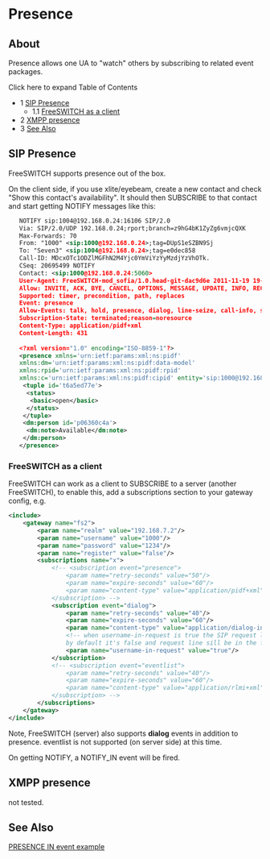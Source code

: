 
# Presence 

 

## About

Presence allows one UA to "watch" others by subscribing to related event packages.

Click here to expand Table of Contents

* 1 [SIP Presence](#sip-presence)  
   * 1.1 [FreeSWITCH as a client](#freeswitch-as-a-client)
* 2 [XMPP presence](#xmpp-presence)
* 3 [See Also](#see-also)

## SIP Presence

FreeSWITCH supports presence out of the box.

On the client side, if you use xlite/eyebeam, create a new contact and check "Show this contact's availability". It should then SUBSCRIBE to that contact and start getting NOTIFY messages like this:

```xml
   NOTIFY sip:1004@192.168.0.24:16106 SIP/2.0
   Via: SIP/2.0/UDP 192.168.0.24;rport;branch=z9hG4bK1ZyZg6vmjcQXK
   Max-Forwards: 70
   From: "1000" <sip:1000@192.168.0.24>;tag=DUpS1eSZBN9Sj
   To: "Seven3" <sip:1004@192.168.0.24>;tag=e0dec858
   Call-ID: MDcxOTc1ODZlMGFhN2M4Yjc0YmViYzYyMzdjYzVhOTk.
   CSeq: 20695499 NOTIFY
   Contact: <sip:1000@192.168.0.24:5060>
   User-Agent: FreeSWITCH-mod_sofia/1.0.head-git-dac9d6e 2011-11-19 19-12-08 -0600
   Allow: INVITE, ACK, BYE, CANCEL, OPTIONS, MESSAGE, UPDATE, INFO, REGISTER, REFER, NOTIFY, PUBLISH, SUBSCRIBE
   Supported: timer, precondition, path, replaces
   Event: presence
   Allow-Events: talk, hold, presence, dialog, line-seize, call-info, sla, include-session-description, presence.winfo, message-summary, refer
   Subscription-State: terminated;reason=noresource
   Content-Type: application/pidf+xml
   Content-Length: 431
   
   <?xml version="1.0" encoding="ISO-8859-1"?> 
   <presence xmlns='urn:ietf:params:xml:ns:pidf' 
   xmlns:dm='urn:ietf:params:xml:ns:pidf:data-model' 
   xmlns:rpid='urn:ietf:params:xml:ns:pidf:rpid' 
   xmlns:c='urn:ietf:params:xml:ns:pidf:cipid' entity='sip:1000@192.168.0.24'>
    <tuple id='t6a5ed77e'>
     <status>
      <basic>open</basic>
     </status>
    </tuple>
    <dm:person id='p06360c4a'>
     <dm:note>Available</dm:note>
    </dm:person>
   </presence>
```

### FreeSWITCH as a client

FreeSWITCH can work as a client to SUBSCRIBE to a server (another FreeSWITCH), to enable this, add a subscriptions section to your gateway config, e.g.

```xml
<include>
	<gateway name="fs2">
		<param name="realm" value="192.168.7.2"/>
		<param name="username" value="1000"/>
		<param name="password" value="1234"/>
		<param name="register" value="false"/>
		<subscriptions name="x">
			<!-- <subscription event="presence">
				<param name="retry-seconds" value="50"/>
				<param name="expire-seconds" value="60"/>
				<param name="content-type" value="application/pidf+xml"/>
			</subscription> -->
			<subscription event="dialog">
				<param name="retry-seconds" value="40"/>
				<param name="expire-seconds" value="60"/>
				<param name="content-type" value="application/dialog-info+xml"/>
				<!-- when username-in-request is true the SIP request line will be in the format sip:user@server
				by default it's false and request line sill be in the format of sip:server -->
				<param name="username-in-request" value="true"/>
			</subscription>
			<!-- <subscription event="eventlist">
				<param name="retry-seconds" value="40"/>
				<param name="expire-seconds" value="60"/>
				<param name="content-type" value="application/rlmi+xml"/>
			</subscription> -->
		</subscriptions>
	</gateway>
</include>
```

Note, FreeSWITCH (server) also supports **dialog** events in addition to presence. eventlist is not supported (on server side) at this time.

On getting NOTIFY, a NOTIFY\_IN event will be fired.

## XMPP presence

not tested.

## See Also

[PRESENCE IN event example](../PRESENCE-IN-event-example_13173553.mdx#about)

  

